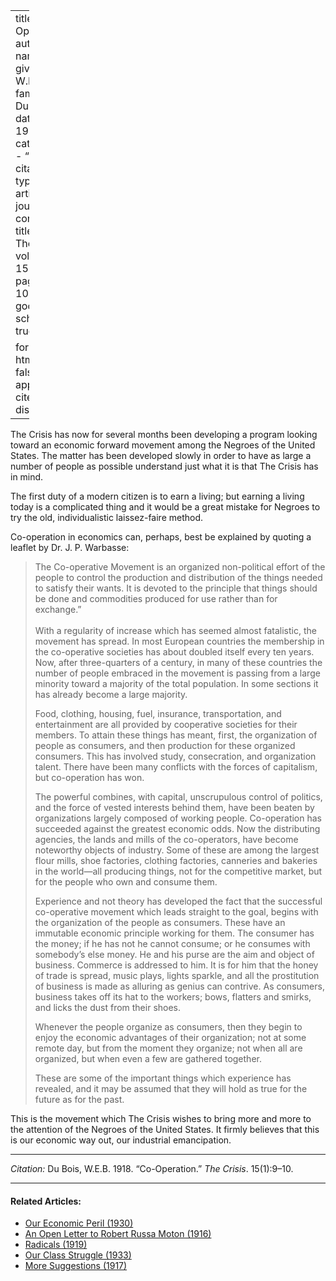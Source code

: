 
---
title: 'Co-Operation'
author:
  - name:
      given: W.E.B.
      family: Du Bois
date: May 1918
categories: 
  - ""
citation: 
  type: article-journal
  container-title: The Crisis
  volume: 15
  issue: 1
  page: 9-10
google-scholar: true

format:
  html:
    toc: false
    appendix-cite-as: display
---


<span class = "small-caps">The Crisis</span> has now for several months been developing a program looking toward an economic forward movement among the Negroes of the United States. The matter has been developed slowly in order to have as large a number of people as possible understand just what it is that <span class = "small-caps">The Crisis</span> has in mind. 

The first duty of a modern citizen is to earn a living; but earning a living today is a complicated thing and it would be a great mistake for Negroes to try the old, individualistic laissez-faire method. 

Co-operation in economics can, perhaps, best be explained by quoting a leaflet by Dr. J. P. Warbasse: 

> The Co-operative Movement is an organized non-political effort of the people to control the production and distribution of the things needed to satisfy their wants. It is devoted to the principle that things should be done and commodities produced for use rather than for exchange."     
&nbsp;    
> With a regularity of increase which has seemed almost fatalistic, the movement has spread. In most European countries the membership in the co-operative societies has about doubled itself every ten years. Now, after three-quarters of a century, in many of these countries the number of people embraced in the movement is passing from a large minority toward a majority of the total population. In some sections it has already become a large majority.    <p> Food, clothing, housing, fuel, insurance, transportation, and entertainment are all provided by cooperative societies for their members. To attain these things has meant, first, the organization of people as consumers, and then production for these organized consumers. This has involved study, consecration, and organization talent. There have been  many conflicts with the forces of capitalism, but co-operation has won.   <p> The powerful combines, with capital, unscrupulous control of politics, and the force of vested interests behind them, have been beaten by organizations largely composed of working people. Co-operation has succeeded against the greatest economic odds. Now the distributing agencies, the lands and mills of the co-operators, have become noteworthy objects of industry. Some of these are among the largest flour mills, shoe factories, clothing factories, canneries and bakeries in the world---all producing things, not for the competitive market, but for the people who own and consume them.   <p> Experience and not theory has developed the fact that the successful co-operative movement which leads straight to the goal, begins with the organization of the people as consumers. These have an immutable economic principle working for them. The consumer has the money; if he has not he cannot consume; or he consumes with somebody's else money. He and his purse are the aim and object of business. Commerce is addressed to him. It is for him that the honey of trade is spread, music plays, lights sparkle, and all the prostitution of business is made as alluring as genius can contrive. As consumers, business takes off its hat to the workers; bows, flatters and smirks, and licks the dust from their shoes.    <p> Whenever the people organize as consumers, then they begin to enjoy the economic advantages of their organization; not at some remote day, but from the moment they organize; not when all are organized, but when even a few are gathered together.     <p> These are some of the important things which experience has revealed, and it may be assumed that they will hold as true for the future as for the past.

This is the movement which <span class = "small-caps">The Crisis</span> wishes to bring more and more to the attention of the Negroes of the United States. It firmly believes that this is our economic way out, our industrial emancipation. 

__________
*Citation:* Du Bois, W.E.B. 1918. "Co-Operation." *The Crisis*. 15(1):9&ndash;10.
<!-- Similar articles start here -->

<hr>
#### Related Articles:

* [Our Economic Peril (1930)](/Volumes/37/03/our_economic_peril.html)
* [An Open Letter to Robert Russa Moton (1916)](/Volumes/12/03/open_letter.html)
* [Radicals (1919)](/Volumes/19/02/radicals.html)
* [Our Class Struggle (1933)](/Volumes/40/07/our_class_struggle.html)
* [More Suggestions (1917)](/Volumes/14/05/more_suggestions.html)

<!-- Similar articles end here -->